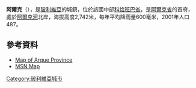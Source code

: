 {{Coord|17|48|0|S|66|23|0|W|display=title}}

'''阿爾克'''（{{lang-es|Arque}}），是[[玻利維亞|玻利維亞]]的城鎮，位於該國中部[[科恰班巴省|科恰班巴省]]，是[[阿爾克省|阿爾克省]]的首府，處於[[阿爾克河_(玻利維亞)|阿爾克河]]北岸，海拔高度2,742米，每年平均降雨量600毫米，2001年人口487。

==參考資料==
* [https://web.archive.org/web/20090303084126/http://www.aguabolivia.org/situacionaguaX/Riego/mapas/cbba/arque.htm Map of Arque Province]
* [http://maps.msn.com/%28ihhokoyt2sl1ir555zdifz45%29/map.aspx?lats1=-17.8&lons1=-66.383333&alts1=14&regn1=2 MSN Map]{{Dead link|date=2019年12月 |bot=InternetArchiveBot |fix-attempted=yes }}

{{Bolivia-geo-stub}}
[[Category:玻利維亞城市|Category:玻利維亞城市]]